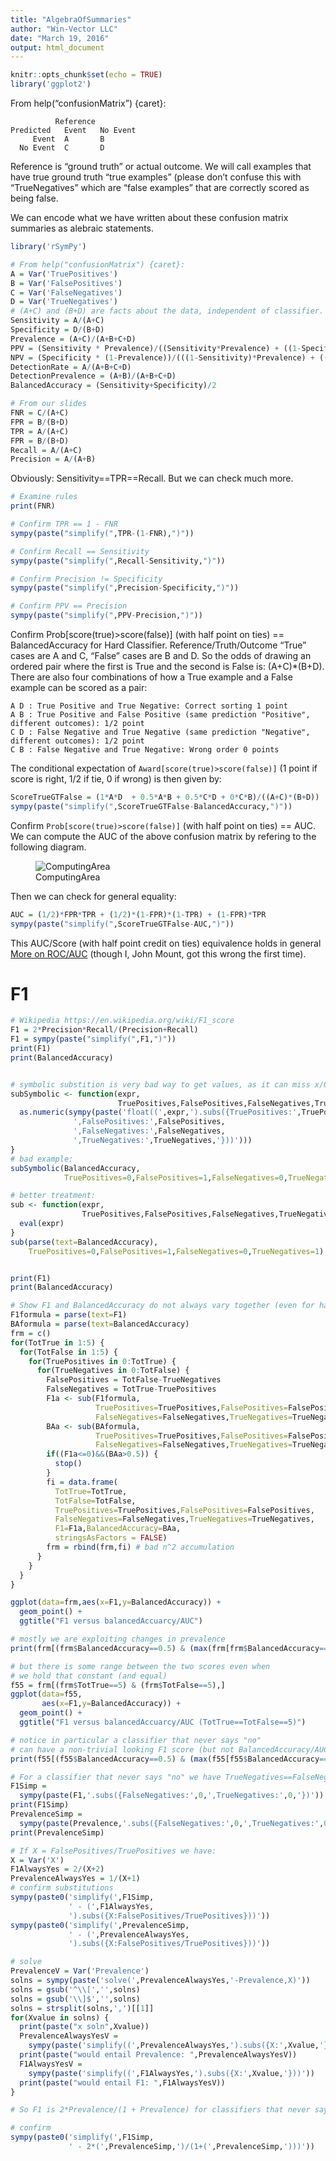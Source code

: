 ```yaml
---
title: "AlgebraOfSummaries"
author: "Win-Vector LLC"
date: "March 19, 2016"
output: html_document
---
```


```r
knitr::opts_chunk$set(echo = TRUE)
library('ggplot2')
```


From help("confusionMatrix") {caret}:

              Reference	
    Predicted	Event	No Event
         Event	A	    B
      No Event	C	    D

Reference is "ground truth" or actual outcome.  We will call examples that have true ground truth "true examples" (please don't confuse this with "TrueNegatives" which are "false examples" that are correctly scored as being false.

We can encode what we have written about these confusion matrix summaries as alebraic statements.

```r
library('rSymPy')

# From help("confusionMatrix") {caret}:
A = Var('TruePositives')
B = Var('FalsePositives')
C = Var('FalseNegatives')
D = Var('TrueNegatives')
# (A+C) and (B+D) are facts about the data, independent of classifier.
Sensitivity = A/(A+C)
Specificity = D/(B+D)
Prevalence = (A+C)/(A+B+C+D)
PPV = (Sensitivity * Prevalence)/((Sensitivity*Prevalence) + ((1-Specificity)*(1-Prevalence)))
NPV = (Specificity * (1-Prevalence))/(((1-Sensitivity)*Prevalence) + ((Specificity)*(1-Prevalence)))
DetectionRate = A/(A+B+C+D)
DetectionPrevalence = (A+B)/(A+B+C+D)
BalancedAccuracy = (Sensitivity+Specificity)/2

# From our slides
FNR = C/(A+C)
FPR = B/(B+D)
TPR = A/(A+C)
FPR = B/(B+D)
Recall = A/(A+C)
Precision = A/(A+B)
```



Obviously: Sensitivity==TPR==Recall.  But we can check much more.

```r
# Examine rules
print(FNR)

# Confirm TPR == 1 - FNR
sympy(paste("simplify(",TPR-(1-FNR),")"))

# Confirm Recall == Sensitivity
sympy(paste("simplify(",Recall-Sensitivity,")"))

# Confirm Precision != Specificity
sympy(paste("simplify(",Precision-Specificity,")"))

# Confirm PPV == Precision
sympy(paste("simplify(",PPV-Precision,")"))
```

Confirm Prob[score(true)>score(false)] (with half point on ties) == BalancedAccuracy for Hard Classifier.  Reference/Truth/Outcome "True" cases are A and C, "False" cases are B and D.  So the odds of drawing an ordered pair where the first is True and the second is False is: (A+C)*(B+D).  There are also four combinations of how a True example and a False example can be scored as a pair:

    A D : True Positive and True Negative: Correct sorting 1 point
    A B : True Positive and False Positive (same prediction "Positive", different outcomes): 1/2 point
    C D : False Negative and True Negative (same prediction "Negative", different outcomes): 1/2 point
    C B : False Negative and True Negative: Wrong order 0 points
    
The conditional expectation of `Award[score(true)>score(false)]` (1 point if score is right, 1/2 if tie, 0 if wrong) is then given by:
   
```r
ScoreTrueGTFalse = (1*A*D  + 0.5*A*B + 0.5*C*D + 0*C*B)/((A+C)*(B+D))
sympy(paste("simplify(",ScoreTrueGTFalse-BalancedAccuracy,")"))
```

Confirm `Prob[score(true)>score(false)]` (with half point on ties) == AUC.  We can compute the AUC of the above confusion matrix by refering to the following diagram.

![ComputingArea](AUC.png)

Then we can check for general equality:

```r
AUC = (1/2)*FPR*TPR + (1/2)*(1-FPR)*(1-TPR) + (1-FPR)*TPR
sympy(paste("simplify(",ScoreTrueGTFalse-AUC,")"))
```

This AUC/Score (with half point credit on ties) equivalence holds in general [More on ROC/AUC](http://www.win-vector.com/blog/2013/01/more-on-rocauc/) (though I, John Mount, got this wrong the first time).

# F1

```r
# Wikipedia https://en.wikipedia.org/wiki/F1_score
F1 = 2*Precision*Recall/(Precision+Recall)
F1 = sympy(paste("simplify(",F1,")"))
print(F1)
print(BalancedAccuracy)


# symbolic substition is very bad way to get values, as it can miss x/0 cases
subSymbolic <- function(expr,
                        TruePositives,FalsePositives,FalseNegatives,TrueNegatives) {
  as.numeric(sympy(paste('float((',expr,').subs({TruePositives:',TruePositives,
              ',FalsePositives:',FalsePositives,
              ',FalseNegatives:',FalseNegatives,
              ',TrueNegatives:',TrueNegatives,'}))')))
}
# bad example: 
subSymbolic(BalancedAccuracy,
            TruePositives=0,FalsePositives=1,FalseNegatives=0,TrueNegatives=1)

# better treatment:
sub <- function(expr,
                TruePositives,FalsePositives,FalseNegatives,TrueNegatives) {
  eval(expr)
}
sub(parse(text=BalancedAccuracy),
    TruePositives=0,FalsePositives=1,FalseNegatives=0,TrueNegatives=1)


print(F1)
print(BalancedAccuracy)

# Show F1 and BalancedAccuracy do not always vary together (even for hard classifiers)
F1formula = parse(text=F1)
BAformula = parse(text=BalancedAccuracy)
frm = c()
for(TotTrue in 1:5) {
  for(TotFalse in 1:5) {
    for(TruePositives in 0:TotTrue) {
      for(TrueNegatives in 0:TotFalse) {
        FalsePositives = TotFalse-TrueNegatives
        FalseNegatives = TotTrue-TruePositives
        F1a <- sub(F1formula,
                   TruePositives=TruePositives,FalsePositives=FalsePositives,
                   FalseNegatives=FalseNegatives,TrueNegatives=TrueNegatives)
        BAa <- sub(BAformula,
                   TruePositives=TruePositives,FalsePositives=FalsePositives,
                   FalseNegatives=FalseNegatives,TrueNegatives=TrueNegatives)
        if((F1a<=0)&&(BAa>0.5)) {
          stop()
        }
        fi = data.frame(
          TotTrue=TotTrue,
          TotFalse=TotFalse,
          TruePositives=TruePositives,FalsePositives=FalsePositives,
          FalseNegatives=FalseNegatives,TrueNegatives=TrueNegatives,
          F1=F1a,BalancedAccuracy=BAa,
          stringsAsFactors = FALSE)
        frm = rbind(frm,fi) # bad n^2 accumulation
      }
    }
  }
}

ggplot(data=frm,aes(x=F1,y=BalancedAccuracy)) + 
  geom_point() + 
  ggtitle("F1 versus balancedAccuarcy/AUC")

# mostly we are exploiting changes in prevalence
print(frm[(frm$BalancedAccuracy==0.5) & (max(frm[frm$BalancedAccuracy==0.5,'F1'])==frm$F1),])

# but there is some range between the two scores even when 
# we hold that constant (and equal)
f55 = frm[(frm$TotTrue==5) & (frm$TotFalse==5),]
ggplot(data=f55,
       aes(x=F1,y=BalancedAccuracy)) + 
  geom_point() +
  ggtitle("F1 versus balancedAccuarcy/AUC (TotTrue==TotFalse==5)")

# notice in particular a classifier that never says "no"
# can have a non-trivial looking F1 score (but not BalancedAccuracy/AUC)
print(f55[(f55$BalancedAccuracy==0.5) & (max(f55[f55$BalancedAccuracy==0.5,'F1'])==f55$F1),])

# For a classifier that never says "no" we have TrueNegatives==FalseNegatives=0
F1Simp =
  sympy(paste(F1,'.subs({FalseNegatives:',0,',TrueNegatives:',0,'})'))
print(F1Simp)
PrevalenceSimp = 
  sympy(paste(Prevalence,'.subs({FalseNegatives:',0,',TrueNegatives:',0,'})'))
print(PrevalenceSimp)

# If X = FalsePositives/TruePositives we have:
X = Var('X')
F1AlwaysYes = 2/(X+2)
PrevalenceAlwaysYes = 1/(X+1)
# confirm substitutions
sympy(paste0('simplify(',F1Simp,
             ' - (',F1AlwaysYes,
             ').subs({X:FalsePositives/TruePositives}))'))
sympy(paste0('simplify(',PrevalenceSimp,
             ' - (',PrevalenceAlwaysYes,
             ').subs({X:FalsePositives/TruePositives}))'))

# solve
PrevalenceV = Var('Prevalence')
solns = sympy(paste('solve(',PrevalenceAlwaysYes,'-Prevalence,X)'))
solns = gsub('^\\[','',solns)
solns = gsub('\\]$','',solns)
solns = strsplit(solns,',')[[1]]
for(Xvalue in solns) {
  print(paste("x soln",Xvalue))
  PrevalenceAlwaysYesV = 
    sympy(paste('simplify((',PrevalenceAlwaysYes,').subs({X:',Xvalue,'}))'))
  print(paste("would entail Prevalence: ",PrevalenceAlwaysYesV))
  F1AlwaysYesV = 
    sympy(paste('simplify((',F1AlwaysYes,').subs({X:',Xvalue,'}))'))
  print(paste("would entail F1: ",F1AlwaysYesV))
}

# So F1 is 2*Prevalence/(1 + Prevalence) for classifiers that never say "no."

# confirm
sympy(paste0('simplify(',F1Simp,
             ' - 2*(',PrevalenceSimp,')/(1+(',PrevalenceSimp,')))'))
```



